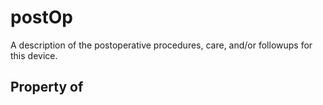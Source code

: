   

# postOp

A description of the postoperative procedures, care, and/or followups for this device.

## Property of



